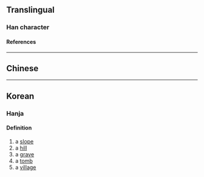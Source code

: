 {{character info/new}}
==Translingual==

===Han character===
{{Han char|rn=1|rad=一|as=04|sn=5|four=11102|canj=TM|ids=⿱卝一}}

====References====
{{Han ref|kx=0078.010|hdz=10015.030|uh=3400}}

----

==Chinese==
{{zh-see|丘|o}}

----

==Korean==

===Hanja===
{{ko-hanja|hangeul=구|rv=gu|mr=ku|y=kwu|eumhun=언덕|ehrv=eondeok|ehmr=ŏndŏk|ehy=entek}}

====Definition====
# a [[slope]]
# a [[hill]]
# a [[grave]]
# a [[tomb]]
# a [[village]]